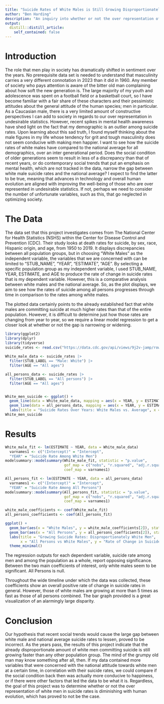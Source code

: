```yaml
---
title: "Suicide Rates of White Males is Still Growing Disproportionately"
author: "Ben Harding"
description: "An inquiry into whether or not the over representation of white males in suicide rates is being addressed since 1950."
output:
  distill::distill_article:
    self_contained: false
---
```




# Introduction

The role that men play in society has dramatically shifted in sentiment over the years. No prerequisite data set is needed to understand that masculinity carries a very different connotation in 2023 than it did in 1960. Any member of society who pays attention is aware of the bitter old man complaining about how soft the new generation is. The large majority of my youth and adolescence was spent on a football field or a basketball court, so I have become familiar with a fair share of these characters and their pessimistic attitudes about the general attitude of the human species; men in particular. As a Caucasian male, there is a very limited amount of constructive perspectives I can add to society in regards to our over representation in undesirable statistics. However, recent spikes in mental health awareness have shed light on the fact that my demographic is an outlier among suicide rates. Upon learning about this sad truth, I found myself thinking about the male figures in my life whose tendency for grit and tough masculinity does not seem conducive with making men happier. I want to see how the suicide rates of white males have compared to the national average for all demographics, over an inter generational period. Does the social condition of older generations seem to result in less of a discrepancy than that of recent years, or do contemporary social trends that put an emphasis on mental health, which are not tracked in the data, narrow the gap between white male suicide rates and the national average? I expect to find the latter to be true, meaning that advances in technology and overall human evolution are aligned with improving the well-being of those who are over represented in undesirable statistics. If not, perhaps we need to consider the number of unfortunate variables, such as this, that go neglected in optimizing society.      


# The Data 

The data set that this project investigates comes from The National Center for Health Statistics (NSHS) within the Center for Disease Control and Prevention (CDC). Their study looks at death rates for suicide, by sex, race, Hispanic origin, and age, from 1950 to 2019. It displays discrepancies between all population groups, but in choosing "White Males" as the independent variable, the variables that we are concerned with can be limited to "STUB_NAME", "YEAR", "ESTIMATE", "AGE". By selecting a specific population group as my independent variable, I used STUB_NAME, YEAR, ESTIMATE, and AGE to produce the rate of change in suicide rates that is my dependent variable. However, this is a comparative analysis between white males and the national average. So, as the plot displays, we aim to see how the rates of suicide among all persons progresses through time in comparison to the rates among white males. 

The plotted data certainly points to the already established fact that white males are committing suicide at much higher rates than that of the entire population. However, it is difficult to determine just how those rates are changing from year to year, so we require a linear model regression to get a closer look at whether or not the gap is narrowing or widening. 


```r
library(ggplot2)
library(dplyr)
library(tidyverse)
suicide_rates <- read.csv("https://data.cdc.gov/api/views/9j2v-jamp/rows.csv?accessType=DOWNLOAD")
 
White_male_data <- suicide_rates |> 
  filter(STUB_LABEL == "Male: White") |>
  filter(AGE == "All ages")

all_persons_data <- suicide_rates |> 
  filter(STUB_LABEL == "All persons") |>
  filter(AGE == "All ages")


White_men_suicide <- ggplot() + 
  geom_line(data = White_male_data, mapping = aes(x = YEAR, y = ESTIMATE, color = "White Male")) + 
  geom_line(data = all_persons_data, mapping = aes(x = YEAR, y = ESTIMATE, color = "All Persons")) + 
  labs(title = "Suicide Rates Over Years: White Males vs. Average", x = "Year", y = "Suicide Rate per 100,000 Resident Population", color = "Population Group") + theme_minimal()
White_men_suicide

```


# Results 


```r
White_male_fit <- lm(ESTIMATE ~ YEAR, data = White_male_data) 
  varnames1 <- c("(Intercept)" = "Intercept", 
  "YEAR" = "Suicide Rate Among White Men")
modelsummary::modelsummary(White_male_fit, statistic = "p.value", 
                           gof_map = c("nobs", "r.squared", "adj.r.squared"),
                           coef_map = varnames1)

All_persons_fit <- lm(ESTIMATE ~ YEAR, data = all_persons_data)
  varnames1 <- c("(Intercept)" = "Intercept", 
  "YEAR" = "Suicide Rate Among All Persons")
modelsummary::modelsummary(All_persons_fit, statistic = "p.value", 
                           gof_map = c("nobs", "r.squared", "adj.r.squared"),
                           coef_map = varnames1)

white_male_coefficients <- coef(White_male_fit)
all_persons_coefficients <- coef(All_persons_fit)

ggplot() +
  geom_bar(aes(x = "White Males", y = white_male_coefficients[2]), stat = "identity", fill = "blue") +
  geom_bar(aes(x = "All Persons", y = all_persons_coefficients[2]), stat = "identity", fill = "red") +
  labs(title = "Growing Suicide Rates: Disproportionately White Men",
       x = "All Persons vs White Males", y = "Rate of Change in Suicide Rate per Year") +
  theme_minimal()
```

The regression outputs for each dependent variable, suicide rate among men and among the population as a whole, report opposing significance. Between the two main coefficients of interest, only white males seem to be significant. All Persons is null. 

Throughout the wide timeline under which the data was collected, these coefficients show an overall positive rate of change in suicide rates in general. However, those of white males are growing at more than 5 times as fast as those of all persons combined. The bar graph provided is a great visualization of an alarmingly large disparity. 




# Conclusion  

Our hypothesis that recent social trends would cause the large gap between white male and national average suicide rates to lessen, proved to be incorrect. As the years pass, the results of this project indicate that the already disproportionate amount of white men committing suicide is still growing faster than any other population group. The mind of the grumpy old man may know something after all, then. If my data contained more variables that were concerned with the national attitude towards white men at a certain time, in correlation with their suicide rates, we could compare if the social condition back then was actually more conducive to happiness, or if there were other factors that led the data to be what it is. Regardless, the goal of this project was to determine whether or not the over representation of white men in suicide rates is diminishing with human evolution, which has proved to not be the case.  

